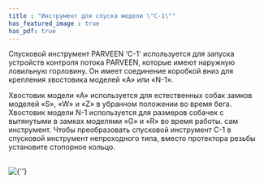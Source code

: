 ```yaml
---
title : "Инструмент для спуска модели \"C-1\""
has_featured_image : true
has_pdf: true
---
```


Спусковой инструмент PARVEEN 'C-1' используется для запуска устройств контроля потока PARVEEN, которые имеют наружную ловильную горловину. Он имеет соединение коробкой вниз для крепления хвостовика моделей «A» или «N-1».

Хвостовик модели «А» используется для естественных собак замков моделей «S», «W» и «Z» в убранном положении во время бега. Хвостовик модели N-1 используется для размеров собачек с вытянутыми в замках моделями «G» и «R» во время работы. сам инструмент. Чтобы преобразовать спусковой инструмент C-1 в спусковой инструмент непроходного типа, вместо протектора резьбы установите стопорное кольцо.

<br />
<Image src={image} alt={''} />